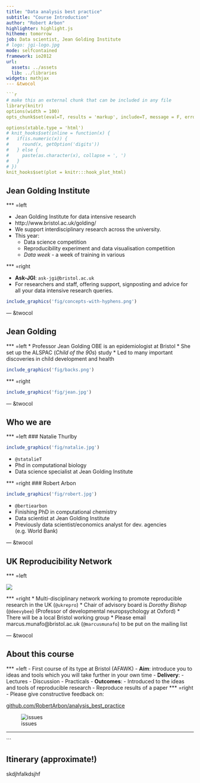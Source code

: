 ```yaml
---
title: "Data analysis best practice"
subtitle: "Course Introduction"
author: "Robert Arbon"
highlighter: highlight.js
hitheme: tomorrow
job: Data scientist, Jean Golding Institute
# logo: jgi-logo.jpg
mode: selfcontained
framework: io2012
url:
  assets: ../assets
  lib: ../libraries
widgets: mathjax
--- &twocol

```r
# make this an external chunk that can be included in any file
library(knitr)
options(width = 100)
opts_chunk$set(eval=T, results = 'markup', include=T, message = F, error = F, warning = F, comment = NA, fig.align = 'center', dpi = 100, tidy = F, cache.path = '.cache/', fig.path = 'fig/')

options(xtable.type = 'html')
# knit_hooks$set(inline = function(x) {
#   if(is.numeric(x)) {
#     round(x, getOption('digits'))
#   } else {
#     paste(as.character(x), collapse = ', ')
#   }
# })
knit_hooks$set(plot = knitr:::hook_plot_html)
```


## Jean Golding Institute

*** =left

* Jean Golding Institute for data intensive research 
* http://www.bristol.ac.uk/golding/ 
* We support interdisciplinary research across the university. 
* This year: 
  * Data science competition
  * Reproducibility experiment and data visualisation competition
  * *Data week* - a week of training in various 

*** =right

- **Ask-JGI**: `ask-jgi@bristol.ac.uk`
- For researchers and staff, offering support, signposting and advice for all your data intensive research queries.
  
```r
include_graphics('fig/concepts-with-hyphens.png')
```


--- &twocol


## Jean Golding 

*** =left 
* Professor Jean Golding OBE is an epidemiologist at Bristol
* She set up the ALSPAC (*Child of the 90s*) study
* Led to many important discoveries in child development and health  

```r
include_graphics('fig/backs.png')
```

*** =right
```r
include_graphics('fig/jean.jpg')
```

--- &twocol

## Who we are

*** =left
### Natalie Thurlby 
```r
include_graphics('fig/natalie.jpg')
```
- `@statalieT`
- Phd in computational biology
- Data science specialist at Jean Golding Institute

*** =right
### Robert Arbon
```r
include_graphics('fig/robert.jpg')
```
- `@bertiearbon`
- Finishing PhD in computational chemistry 
- Data scientist at Jean Golding Institute
- Previously data scientist/economics analyst for dev. agencies (e.g. World Bank)

--- &twocol

## UK Reproducibility Network

*** =left

![](fig/ukrn-logo.jpg)

*** =right
* Multi-disciplinary network  working to promote reproducible research in the UK (`@ukrepro`)
* Chair of advisory board is *Dorothy Bishop* (`@deevybee`) (Professor of developmental neuropsychology at Oxford)
* There will be a local Bristol working group
* Please email marcus.munafo@bristol.ac.uk (`@marcusmunafo`) to be put on the mailing list

--- &twocol

## About this course

*** =left
- First course of its type at Bristol (AFAWK)
- **Aim**: introduce you to ideas and tools which you will take further in your own time
- **Delivery**:
  - Lectures
  - Discussion
  - Practicals
- **Outcomes**:
  - Introduced to the ideas and tools of reproducible research
  - Reproduce results of a paper 
*** =right  
- Please give constructive feedback on:

[github.com/RobertArbon/analysis_best_practice](https://github.com/RobertArbon/analysis_best_practice)


![issues](fig/gihutb-issues.png)

---
```


## Itinerary (approximate!)

skdjhfalkdsjhf
